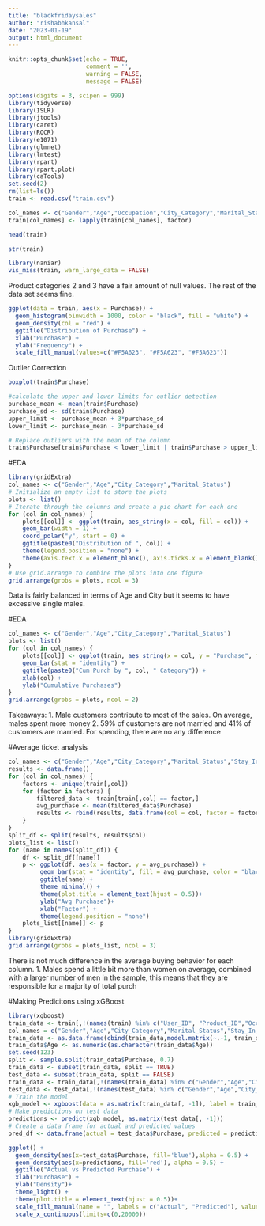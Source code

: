 ```yaml
---
title: "blackfridaysales"
author: "rishabhkansal"
date: "2023-01-19"
output: html_document
---
```


```r
knitr::opts_chunk$set(echo = TRUE,
                      comment = '', 
                      warning = FALSE, 
                      message = FALSE)
```

```r
options(digits = 3, scipen = 999)
library(tidyverse)
library(ISLR)
library(jtools)
library(caret)
library(ROCR)
library(e1071)
library(glmnet)
library(lmtest)
library(rpart)
library(rpart.plot)
library(caTools)
set.seed(2)
rm(list=ls())
train <- read.csv("train.csv")
```

```r
col_names <- c("Gender","Age","Occupation","City_Category","Marital_Status","Stay_In_Current_City_Years")
train[col_names] <- lapply(train[col_names], factor)
```


```r
head(train)
```

```r
str(train)
```
```r
library(naniar)
vis_miss(train, warn_large_data = FALSE)
```
Product categories 2 and 3 have a fair amount of null values. The rest of the data set seems fine.
```r
ggplot(data = train, aes(x = Purchase)) + 
  geom_histogram(binwidth = 1000, color = "black", fill = "white") +
  geom_density(col = "red") +
  ggtitle("Distribution of Purchase") +
  xlab("Purchase") + 
  ylab("Frequency") +
  scale_fill_manual(values=c("#F5A623", "#F5A623", "#F5A623"))
```
Outlier Correction 

```r
boxplot(train$Purchase)
```
```r
#calculate the upper and lower limits for outlier detection
purchase_mean <- mean(train$Purchase)
purchase_sd <- sd(train$Purchase)
upper_limit <- purchase_mean + 3*purchase_sd
lower_limit <- purchase_mean - 3*purchase_sd

# Replace outliers with the mean of the column
train$Purchase[train$Purchase < lower_limit | train$Purchase > upper_limit] <- purchase_mean
```

#EDA
```r
library(gridExtra)
col_names <- c("Gender","Age","City_Category","Marital_Status")
# Initialize an empty list to store the plots
plots <- list()
# Iterate through the columns and create a pie chart for each one
for (col in col_names) {
    plots[[col]] <- ggplot(train, aes_string(x = col, fill = col)) + 
    geom_bar(width = 1) +
    coord_polar("y", start = 0) +
    ggtitle(paste0("Distribution of ", col)) +
    theme(legend.position = "none") +
    theme(axis.text.x = element_blank(), axis.ticks.x = element_blank())
}
# Use grid.arrange to combine the plots into one figure
grid.arrange(grobs = plots, ncol = 3)
```
Data is fairly balanced in terms of Age and City but it seems to have excessive single males. 

#EDA
```r
col_names <- c("Gender","Age","City_Category","Marital_Status")
plots <- list()
for (col in col_names) {
    plots[[col]] <- ggplot(train, aes_string(x = col, y = "Purchase", fill = col)) +
    geom_bar(stat = "identity") +
    ggtitle(paste0("Cum Purch by ", col, " Category")) +
    xlab(col) +
    ylab("Cumulative Purchases")
}
grid.arrange(grobs = plots, ncol = 2)
```
Takeaways:
1. Male customers contribute to most of the sales. On average, males spent more money
2. 59% of customers are not married and 41% of customers are married. For spending, there are no any difference

#Average ticket analysis 
```r
col_names <- c("Gender","Age","City_Category","Marital_Status","Stay_In_Current_City_Years")
results <- data.frame()
for (col in col_names) {
    factors <- unique(train[,col])
    for (factor in factors) {
        filtered_data <- train[train[,col] == factor,]
        avg_purchase <- mean(filtered_data$Purchase)
        results <- rbind(results, data.frame(col = col, factor = factor, avg_purchase = avg_purchase))
    }
}
split_df <- split(results, results$col)
plots_list <- list()
for (name in names(split_df)) {
    df <- split_df[[name]]
    p <- ggplot(df, aes(x = factor, y = avg_purchase)) +
         geom_bar(stat = "identity", fill = avg_purchase, color = "black") +
         ggtitle(name) + 
         theme_minimal() + 
         theme(plot.title = element_text(hjust = 0.5))+
         ylab("Avg Purchase")+
         xlab("Factor") +
         theme(legend.position = "none")
    plots_list[[name]] <- p
}
library(gridExtra)
grid.arrange(grobs = plots_list, ncol = 3)

```
There is not much difference in the average buying behavior for each column. 
1. Males spend a little bit more than women on average, combined with a larger number of men in the sample, this means that they are responsible for a majority of total purch

#Making Predicitons using xGBoost

```r
library(xgboost)
train_data <- train[,!(names(train) %in% c("User_ID", "Product_ID","Occupation"))]
col_names = c("Gender","Age","City_Category","Marital_Status","Stay_In_Current_City_Years")
train_data <- as.data.frame(cbind(train_data,model.matrix(~.-1, train_data[col_names])))
train_data$Age <- as.numeric(as.character(train_data$Age))
set.seed(123)
split <- sample.split(train_data$Purchase, 0.7)
train_data <- subset(train_data, split == TRUE)
test_data <- subset(train_data, split == FALSE)
train_data <- train_data[,!(names(train_data) %in% c("Gender","Age","City_Category","Marital_Status","Stay_In_Current_City_Years"))]
test_data <- test_data[,!(names(test_data) %in% c("Gender","Age","City_Category","Marital_Status","Stay_In_Current_City_Years"))]
# Train the model
xgb_model <- xgboost(data = as.matrix(train_data[, -1]), label = train_data$Purchase, nrounds = 10)
# Make predictions on test data
predictions <- predict(xgb_model, as.matrix(test_data[, -1]))
# Create a data frame for actual and predicted values
pred_df <- data.frame(actual = test_data$Purchase, predicted = predictions)

ggplot() + 
  geom_density(aes(x=test_data$Purchase, fill='blue'),alpha = 0.5) + 
  geom_density(aes(x=predictions, fill='red'), alpha = 0.5) + 
  ggtitle("Actual vs Predicted Purchase") +
  xlab("Purchase") +
  ylab("Density")+
  theme_light() +
  theme(plot.title = element_text(hjust = 0.5))+
  scale_fill_manual(name = "", labels = c("Actual", "Predicted"), values = c("blue", "red"))+
  scale_x_continuous(limits=c(0,20000))
```
